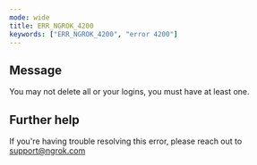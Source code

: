```yaml
---
mode: wide
title: ERR_NGROK_4200
keywords: ["ERR_NGROK_4200", "error 4200"]
---
```


## Message

You may not delete all or your logins, you must have at least one.

## Further help

If you're having trouble resolving this error, please reach out to [support@ngrok.com](mailto:support@ngrok.com?subject=Help%20with%20ERR_NGROK_4200)
